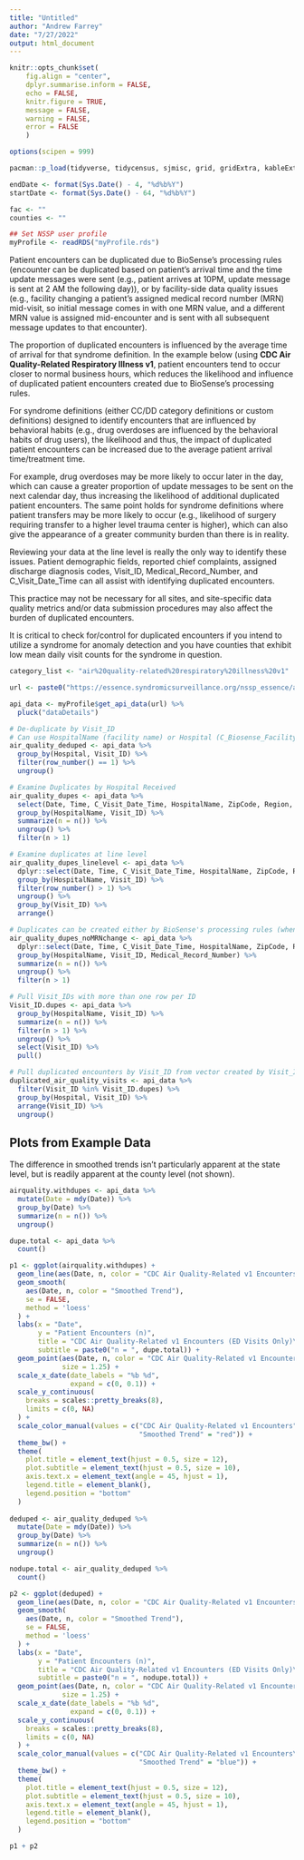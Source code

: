 ```yaml
---
title: "Untitled"
author: "Andrew Farrey"
date: "7/27/2022"
output: html_document
---
```


```{=html}
<style type="text/css">
  .main-container {
    max-width: 1500px;
    margin-left: auto;
    margin-right: auto;
  }
</style>
```

```r
knitr::opts_chunk$set(
	fig.align = "center",
	dplyr.summarise.inform = FALSE,
	echo = FALSE,
	knitr.figure = TRUE,
	message = FALSE,
	warning = FALSE,
	error = FALSE
	)

options(scipen = 999)

pacman::p_load(tidyverse, tidycensus, sjmisc, grid, gridExtra, kableExtra, cowplot, viridisLite, patchwork, Rnssp)
```

```r
endDate <- format(Sys.Date() - 4, "%d%b%Y")
startDate <- format(Sys.Date() - 64, "%d%b%Y")
```

```r
fac <- ""
counties <- ""
```

```r
## Set NSSP user profile
myProfile <- readRDS("myProfile.rds")
```

Patient encounters can be duplicated due to BioSense's processing rules (encounter can be duplicated based on patient's arrival time and the time update messages were sent (e.g., patient arrives at 10PM, update message is sent at 2 AM the following day)), or by facility-side data quality issues (e.g., facility changing a patient's assigned medical record number (MRN) mid-visit, so initial message comes in with one MRN value, and a different MRN value is assigned mid-encounter and is sent with all subsequent message updates to that encounter).

The proportion of duplicated encounters is influenced by the average time of arrival for that syndrome definition. In the example below (using **CDC Air Quality-Related Respiratory Illness v1**, patient encounters tend to occur closer to normal business hours, which reduces the likelihood and influence of duplicated patient encounters created due to BioSense's processing rules.

For syndrome definitions (either CC/DD category definitions or custom definitions) designed to identify encounters that are influenced by behavioral habits (e.g., drug overdoses are influenced by the behavioral habits of drug users), the likelihood and thus, the impact of duplicated patient encounters can be increased due to the average patient arrival time/treatment time. 

For example, drug overdoses may be more likely to occur later in the day, which can cause a greater proportion of update messages to be sent on the next calendar day, thus increasing the likelihood of additional duplicated patient encounters. The same point holds for syndrome definitions where patient transfers may be more likely to occur (e.g., likelihood of surgery requiring transfer to a higher level trauma center is higher), which can also give the appearance of a greater community burden than there is in reality.

Reviewing your data at the line level is really the only way to identify these issues. Patient demographic fields, reported chief complaints, assigned discharge diagnosis codes, Visit_ID, Medical_Record_Number, and C_Visit_Date_Time can all assist with identifying duplicated encounters.

This practice may not be necessary for all sites, and site-specific data quality metrics and/or data submission procedures may also affect the burden of duplicated encounters. 

It is critical to check for/control for duplicated encounters if you intend to utilize a syndrome for anomaly detection and you have counties that exhibit low mean daily visit counts for the syndrome in question. 

```r
category_list <- "air%20quality-related%20respiratory%20illness%20v1"

url <- paste0("https://essence.syndromicsurveillance.org/nssp_essence/api/dataDetails?datasource=va_hosp&startDate=",startDate, "&medicalGroupingSystem=essencesyndromes&userId=2765&endDate=",endDate,"&percentParam=noPercent&site=895&hospFacilityType=emergency%20care&aqtTarget=DataDetails&ccddCategory=",category_list,"&geographySystem=hospital&detector=probrepswitch&timeResolution=daily&hasBeenE=1")

api_data <- myProfile$get_api_data(url) %>%
  pluck("dataDetails")

# De-duplicate by Visit_ID
# Can use HospitalName (facility name) or Hospital (C_Biosense_Facility_ID)
air_quality_deduped <- api_data %>% 
  group_by(Hospital, Visit_ID) %>% 
  filter(row_number() == 1) %>% 
  ungroup()

# Examine Duplicates by Hospital Received
air_quality_dupes <- api_data %>% 
  select(Date, Time, C_Visit_Date_Time, HospitalName, ZipCode, Region, Sex, C_Patient_Age, Ethnicity = c_ethnicity, Race = c_race, Medical_Record_Number, Visit_ID, CCDDParsed) %>% 
  group_by(HospitalName, Visit_ID) %>% 
  summarize(n = n()) %>% 
  ungroup() %>% 
  filter(n > 1)

# Examine duplicates at line level
air_quality_dupes_linelevel <- api_data %>% 
  dplyr::select(Date, Time, C_Visit_Date_Time, HospitalName, ZipCode, Region, Sex, C_Patient_Age, Ethnicity = c_ethnicity, Race = c_race, Medical_Record_Number, Visit_ID, CCDDParsed) %>% 
  group_by(HospitalName, Visit_ID) %>% 
  filter(row_number() > 1) %>% 
  ungroup() %>% 
  group_by(Visit_ID) %>% 
  arrange()

# Duplicates can be created either by BioSense's processing rules (when multiple rows per Visit_ID exist, but Medical_Record_Number field remains the same across both "encounters")
air_quality_dupes_noMRNchange <- api_data %>% 
  dplyr::select(Date, Time, C_Visit_Date_Time, HospitalName, ZipCode, Region, Sex, C_Patient_Age, Ethnicity = c_ethnicity, Race = c_race, Medical_Record_Number, Visit_ID, CCDDParsed) %>% 
  group_by(HospitalName, Visit_ID, Medical_Record_Number) %>%
  summarize(n = n()) %>% 
  ungroup() %>% 
  filter(n > 1)

# Pull Visit_IDs with more than one row per ID
Visit_ID.dupes <- api_data %>% 
  group_by(HospitalName, Visit_ID) %>% 
  summarize(n = n()) %>% 
  filter(n > 1) %>% 
  ungroup() %>% 
  select(Visit_ID) %>% 
  pull()

# Pull duplicated encounters by Visit_ID from vector created by Visit_ID.dupes (duplicated for any reason)
duplicated_air_quality_visits <- api_data %>% 
  filter(Visit_ID %in% Visit_ID.dupes) %>% 
  group_by(Hospital, Visit_ID) %>% 
  arrange(Visit_ID) %>% 
  ungroup()
```


## Plots from Example Data

The difference in smoothed trends isn't particularly apparent at the state level, but is readily apparent at the county level (not shown).

```r

airquality.withdupes <- api_data %>% 
  mutate(Date = mdy(Date)) %>% 
  group_by(Date) %>% 
  summarize(n = n()) %>% 
  ungroup()

dupe.total <- api_data %>% 
  count()

p1 <- ggplot(airquality.withdupes) +
  geom_line(aes(Date, n, color = "CDC Air Quality-Related v1 Encounters")) +
  geom_smooth(
    aes(Date, n, color = "Smoothed Trend"),
    se = FALSE,
    method = 'loess'
  ) +
  labs(x = "Date",
       y = "Patient Encounters (n)",
       title = "CDC Air Quality-Related v1 Encounters (ED Visits Only)\nIncluding Duplicated Encounters",
       subtitle = paste0("n = ", dupe.total)) +
  geom_point(aes(Date, n, color = "CDC Air Quality-Related v1 Encounters"),
             size = 1.25) +
  scale_x_date(date_labels = "%b %d",
               expand = c(0, 0.1)) +
  scale_y_continuous(
    breaks = scales::pretty_breaks(8),
    limits = c(0, NA)
  ) +
  scale_color_manual(values = c("CDC Air Quality-Related v1 Encounters" = "Blue",
                                "Smoothed Trend" = "red")) +
  theme_bw() +
  theme(
    plot.title = element_text(hjust = 0.5, size = 12),
    plot.subtitle = element_text(hjust = 0.5, size = 10),
    axis.text.x = element_text(angle = 45, hjust = 1),
    legend.title = element_blank(),
    legend.position = "bottom"
  )
  
deduped <- air_quality_deduped %>% 
  mutate(Date = mdy(Date)) %>% 
  group_by(Date) %>% 
  summarize(n = n()) %>% 
  ungroup()

nodupe.total <- air_quality_deduped %>% 
  count()

p2 <- ggplot(deduped) +
  geom_line(aes(Date, n, color = "CDC Air Quality-Related v1 Encounters\n(no duplicated encounters)")) +
  geom_smooth(
    aes(Date, n, color = "Smoothed Trend"),
    se = FALSE,
    method = 'loess'
  ) +
  labs(x = "Date",
       y = "Patient Encounters (n)",
       title = "CDC Air Quality-Related v1 Encounters (ED Visits Only)\nDuplicated Encounters Removed",
       subtitle = paste0("n = ", nodupe.total)) +
  geom_point(aes(Date, n, color = "CDC Air Quality-Related v1 Encounters\n(no duplicated encounters)"),
             size = 1.25) +
  scale_x_date(date_labels = "%b %d",
               expand = c(0, 0.1)) +
  scale_y_continuous(
    breaks = scales::pretty_breaks(8),
    limits = c(0, NA)
  ) +
  scale_color_manual(values = c("CDC Air Quality-Related v1 Encounters\n(no duplicated encounters)" = "Red",
                                "Smoothed Trend" = "blue")) +
  theme_bw() +
  theme(
    plot.title = element_text(hjust = 0.5, size = 12),
    plot.subtitle = element_text(hjust = 0.5, size = 10),
    axis.text.x = element_text(angle = 45, hjust = 1),
    legend.title = element_blank(),
    legend.position = "bottom"
  )

p1 + p2
```